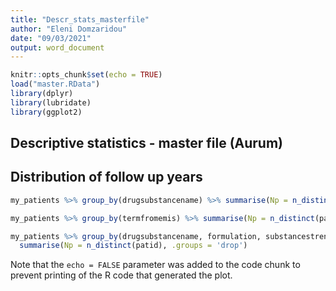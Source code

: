 ```yaml
---
title: "Descr_stats_masterfile"
author: "Eleni Domzaridou"
date: "09/03/2021"
output: word_document
---
```


```r
knitr::opts_chunk$set(echo = TRUE)
load("master.RData")
library(dplyr)
library(lubridate)
library(ggplot2)
```

## Descriptive statistics - master file (Aurum)

## Distribution of follow up years


```r

my_patients %>% group_by(drugsubstancename) %>% summarise(Np = n_distinct(patid))

my_patients %>% group_by(termfromemis) %>% summarise(Np = n_distinct(patid))

my_patients %>% group_by(drugsubstancename, formulation, substancestrength) %>% 
  summarise(Np = n_distinct(patid), .groups = 'drop')

```

Note that the `echo = FALSE` parameter was added to the code chunk to prevent printing of the R code that generated the plot.
